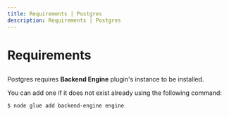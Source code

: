 ```yaml
---
title: Requirements | Postgres
description: Requirements | Postgres
---
```



<Meta title="Postgres Plugin/Requirements" />

# Requirements

##

Postgres requires **Backend Engine** plugin's instance to be installed.

You can add one if it does not exist already using the following command:
```sh
$ node glue add backend-engine engine
```
